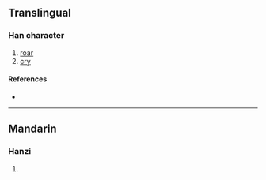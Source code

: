 {{character info/new}}
==Translingual==

===Han character===
{{Han char|rn=94|rad=犬|as=12|sn=15|four=|canj=KHHUJ|ids=⿰犭臯}}

# [[roar]]
# [[cry]]

====References====
* {{Han ref|kx=0717.150|dkj=20667|hdz=21368.130|uh=734B|ud=29515}}

----

==Mandarin==

===Hanzi===
{{cmn-hanzi|pin=[[háo]] ([[hao2]]), [[mò]] ([[mo4]])|wg=hao<sup>2</sup>, mo<sup>4</sup>}}

# {{defn|lang=cmn|sort=犬12}}